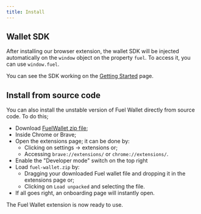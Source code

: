 ```yaml
---
title: Install
---
```


<InstallSection />

## Wallet SDK

After installing our browser extension, the wallet SDK will be injected automatically on the `window` object on the property `fuel`. To access it, you can use `window.fuel`.

You can see the SDK working on the [Getting Started](../dev/getting-started) page.

## Install from source code

You can also install the unstable version of Fuel Wallet directly from source code. To do this;

- Download [FuelWallet zip file](https://wallet.fuel.network/app/fuel-wallet.zip);
- Inside Chrome or Brave;
- Open the extensions page; it can be done by:
  - Clicking on settings -> extensions or;
  - Accessing `brave://extensions/` or `chrome://extensions/`.
- Enable the "Developer mode" switch on the top right
- Load `fuel-wallet.zip` by:
  - Dragging your downloaded Fuel wallet file and dropping it in the extensions page or;
  - Clicking on `Load unpacked` and selecting the file.
- If all goes right, an onboarding page will instantly open.

The Fuel Wallet extension is now ready to use.
